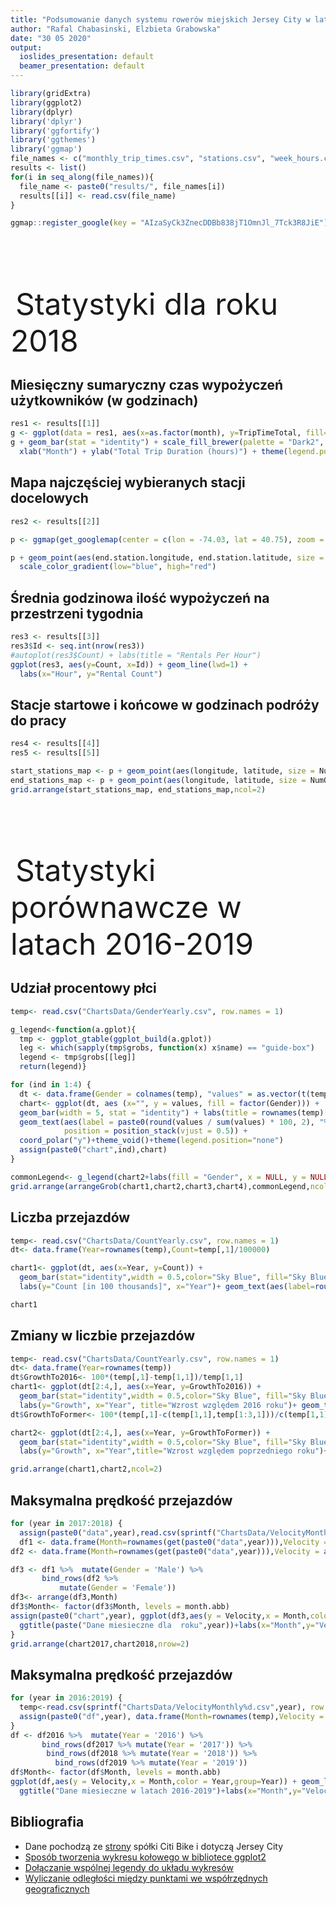 ```yaml
---
title: "Podsumowanie danych systemu rowerów miejskich Jersey City w latach 2016-2019"
author: "Rafal Chabasinski, Elzbieta Grabowska"
date: "30 05 2020"
output:
  ioslides_presentation: default
  beamer_presentation: default
---
```


```r
library(gridExtra)
library(ggplot2)
library(dplyr)
library('dplyr')
library('ggfortify')
library('ggthemes')
library('ggmap')
file_names <- c("monthly_trip_times.csv", "stations.csv", "week_hours.csv", "start_stations_early.csv", "end_stations_early.csv")
results <- list()
for(i in seq_along(file_names)){
  file_name <- paste0("results/", file_names[i])
  results[[i]] <- read.csv(file_name)
}

ggmap::register_google(key = "AIzaSyCk3ZnecDDBb838jT1OmnJl_7Tck3R8JiE")

```

##
\ 

\ 
\ 

\ 
<font size="20">Statystyki dla roku 2018 </font>

## Miesięczny sumaryczny czas wypożyczeń użytkowników (w godzinach)
```r
res1 <- results[[1]]
g <- ggplot(data = res1, aes(x=as.factor(month), y=TripTimeTotal, fill=as.factor(Gender)))
g + geom_bar(stat = "identity") + scale_fill_brewer(palette = "Dark2", name = "Gender") +
  xlab("Month") + ylab("Total Trip Duration (hours)") + theme(legend.position = 'bottom')

```

## Mapa najczęściej wybieranych stacji docelowych
```r
res2 <- results[[2]]

p <- ggmap(get_googlemap(center = c(lon = -74.03, lat = 40.75), zoom = 12, scale = 2, maptype ='terrain', color = 'color'))

p + geom_point(aes(end.station.longitude, end.station.latitude, size = NumOfTrips, colour = NumOfTrips), data = res2) +
  scale_color_gradient(low="blue", high="red")
```

## Średnia godzinowa ilość wypożyczeń na przestrzeni tygodnia
```r
res3 <- results[[3]]
res3$Id <- seq.int(nrow(res3))
#autoplot(res3$Count) + labs(title = "Rentals Per Hour")
ggplot(res3, aes(y=Count, x=Id)) + geom_line(lwd=1) +
  labs(x="Hour", y="Rental Count")
```

## Stacje startowe i końcowe w godzinach podróży do pracy
```r
res4 <- results[[4]]
res5 <- results[[5]]

start_stations_map <- p + geom_point(aes(longitude, latitude, size = NumOfTrips, colour = NumOfTrips), data = res4) + scale_color_gradient(low="blue", high="red") + theme(legend.position = "none")
end_stations_map <- p + geom_point(aes(longitude, latitude, size = NumOfTrips, colour = NumOfTrips), data = res5) + scale_color_gradient(low="blue", high="red") + theme(legend.position = "none")
grid.arrange(start_stations_map, end_stations_map,ncol=2)
```

##
\ 

\ 
\ 

\ 
<font size="20">Statystyki porównawcze w latach 2016-2019 </font>


## Udział procentowy płci
```r
temp<- read.csv("ChartsData/GenderYearly.csv", row.names = 1)

g_legend<-function(a.gplot){
  tmp <- ggplot_gtable(ggplot_build(a.gplot))
  leg <- which(sapply(tmp$grobs, function(x) x$name) == "guide-box")
  legend <- tmp$grobs[[leg]]
  return(legend)}

for (ind in 1:4) {
  dt <- data.frame(Gender = colnames(temp), "values" = as.vector(t(temp[ind,])))
  chart<- ggplot(dt, aes (x="", y = values, fill = factor(Gender))) + 
  geom_bar(width = 5, stat = "identity") + labs(title = rownames(temp)[ind])+
  geom_text(aes(label = paste0(round(values / sum(values) * 100, 2), "%")), 
            position = position_stack(vjust = 0.5)) + 
  coord_polar("y")+theme_void()+theme(legend.position="none")
  assign(paste0("chart",ind),chart)
}

commonLegend<- g_legend(chart2+labs(fill = "Gender", x = NULL, y = NULL)+theme(legend.position="right"))
grid.arrange(arrangeGrob(chart1,chart2,chart3,chart4),commonLegend,ncol=2, widths=c(10,1.5))
```

## Liczba przejazdów
```r
temp<- read.csv("ChartsData/CountYearly.csv", row.names = 1)
dt<- data.frame(Year=rownames(temp),Count=temp[,1]/100000)

chart1<- ggplot(dt, aes(x=Year, y=Count)) +
  geom_bar(stat="identity",width = 0.5,color="Sky Blue", fill="Sky Blue") +
  labs(y="Count [in 100 thousands]", x="Year")+ geom_text(aes(label=round(Count,2)), vjust=-0.3, size=4)

chart1
```

## Zmiany w liczbie przejazdów
```r
temp<- read.csv("ChartsData/CountYearly.csv", row.names = 1)
dt<- data.frame(Year=rownames(temp))
dt$GrowthTo2016<- 100*(temp[,1]-temp[1,1])/temp[1,1]
chart1<- ggplot(dt[2:4,], aes(x=Year, y=GrowthTo2016)) +
  geom_bar(stat="identity",width = 0.5,color="Sky Blue", fill="Sky Blue") +
  labs(y="Growth", x="Year", title="Wzrost względem 2016 roku")+ geom_text(aes(label= paste0(round(GrowthTo2016,2),'%')), vjust=-0.3, size=4)
dt$GrowthToFormer<- 100*(temp[,1]-c(temp[1,1],temp[1:3,1]))/c(temp[1,1],temp[1:3,1])

chart2<- ggplot(dt[2:4,], aes(x=Year, y=GrowthToFormer)) +
  geom_bar(stat="identity",width = 0.5,color="Sky Blue", fill="Sky Blue") +
  labs(y="Growth", x="Year",title="Wzrost względem poprzedniego roku")+ geom_text(aes(label= paste0(round(GrowthToFormer,2),'%')), vjust=-0.3, size=4)

grid.arrange(chart1,chart2,ncol=2)
```

## Maksymalna prędkość przejazdów
```r
for (year in 2017:2018) {
  assign(paste0("data",year),read.csv(sprintf("ChartsData/VelocityMonthly%d.csv",year), row.names = 1))
  df1 <- data.frame(Month=rownames(get(paste0("data",year))),Velocity = as.vector(t((get(paste0("data",year)))$Male)))
df2 <- data.frame(Month=rownames(get(paste0("data",year))),Velocity = as.vector(t((get(paste0("data",year)))$Female)))

df3 <- df1 %>%  mutate(Gender = 'Male') %>%
       bind_rows(df2 %>%
           mutate(Gender = 'Female'))
df3<- arrange(df3,Month)
df3$Month<- factor(df3$Month, levels = month.abb)
assign(paste0("chart",year), ggplot(df3,aes(y = Velocity,x = Month,color = Gender,group=Gender)) + geom_line(size=2) +
  ggtitle(paste("Dane miesieczne dla  roku",year))+labs(x="Month",y="Velocity [km/h]"))
}
grid.arrange(chart2017,chart2018,nrow=2)

```

## Maksymalna prędkość przejazdów
```r
for (year in 2016:2019) {
  temp<-read.csv(sprintf("ChartsData/VelocityMonthly%d.csv",year), row.names = 1)
  assign(paste0("df",year), data.frame(Month=rownames(temp),Velocity = apply(temp, 1,FUN = max) ))
}
df <- df2016 %>%  mutate(Year = '2016') %>%
       bind_rows(df2017 %>% mutate(Year = '2017')) %>%
        bind_rows(df2018 %>% mutate(Year = '2018')) %>%
          bind_rows(df2019 %>% mutate(Year = '2019'))
df$Month<- factor(df$Month, levels = month.abb)
ggplot(df,aes(y = Velocity,x = Month,color = Year,group=Year)) + geom_line(size=2) +
  ggtitle("Dane miesieczne w latach 2016-2019")+labs(x="Month",y="Velocity [km/h]") 
```

## Bibliografia
* Dane pochodzą ze [strony](https://www.citibikenyc.com/system-data) spółki Citi Bike i dotyczą Jersey City
* [Sposób tworzenia wykresu kołowego w bibliotece ggplot2](https://community.rstudio.com/t/how-to-adjust-labels-on-a-pie-chart-in-ggplot2/38184/3)
* [Dołączanie wspólnej legendy do układu wykresów](https://stackoverflow.com/questions/13649473/add-a-common-legend-for-combined-ggplots)
* [Wyliczanie odległości między punktami we współrzędnych geograficznych](http://www.movable-type.co.uk/scripts/latlong.html)
